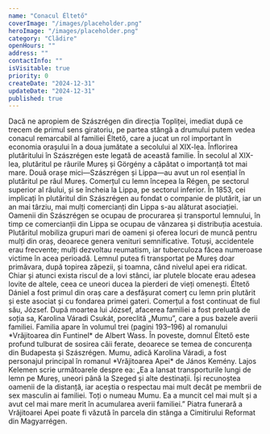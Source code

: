 ```yaml
---
name: "Conacul Éltető"
coverImage: "/images/placeholder.png"
heroImage: "/images/placeholder.png"
category: "Clădire"
openHours: ""
address: ""
contactInfo: ""
isVisitable: true
priority: 0
createDate: "2024-12-31"
updateDate: "2024-12-31"
published: true
---
```


<ContentTextBlock>
Dacă ne apropiem de Szászrégen din direcția Topliței, imediat după ce trecem de primul sens giratoriu, pe partea stângă a drumului putem vedea conacul remarcabil al familiei Éltető, care a jucat un rol important în economia orașului în a doua jumătate a secolului al XIX-lea. Înflorirea plutăritului în Szászrégen este legată de această familie. În secolul al XIX-lea, plutăritul pe râurile Mureș și Görgény a căpătat o importanță tot mai mare. Două orașe mici—Szászrégen și Lippa—au avut un rol esențial în plutăritul pe râul Mureș. Comerțul cu lemn începea la Régen, pe sectorul superior al râului, și se încheia la Lippa, pe sectorul inferior.
</ContentTextBlock>
<ContentTextBlock>
În 1853, cei implicați în plutăritul din Szászrégen au fondat o companie de plutărit, iar un an mai târziu, mai mulți comercianți din Lippa s-au alăturat asociației. Oamenii din Szászrégen se ocupau de procurarea și transportul lemnului, în timp ce comercianții din Lippa se ocupau de vânzarea și distribuția acestuia. Plutăritul mobiliza grupuri mari de oameni și oferea locuri de muncă pentru mulți din oraș, deoarece genera venituri semnificative. Totuși, accidentele erau frecvente; mulți dezvoltau reumatism, iar tuberculoza făcea numeroase victime în acea perioadă. Lemnul putea fi transportat pe Mureș doar primăvara, după topirea zăpezii, și toamna, când nivelul apei era ridicat. Chiar și atunci exista riscul de a lovi stânci, iar plutele blocate erau adesea lovite de altele, ceea ce uneori ducea la pierderi de vieți omenești.
</ContentTextBlock>
<ContentTextBlock>
Éltető Dániel a fost primul din oraș care a desfășurat comerț cu lemn prin plutărit și este asociat și cu fondarea primei gateri. Comerțul a fost continuat de fiul său, József. După moartea lui József, afacerea familiei a fost preluată de soția sa, Karolina Váradi Csukát, poreclită „Mumu”, care a pus bazele averii familiei.
</ContentTextBlock>
<ContentTextBlock>
Familia apare în volumul trei (pagini 193–196) al romanului *Vrăjitoarea din Funtinel* de Albert Wass. În poveste, domnul Éltető este profund tulburat de sosirea căii ferate, deoarece se temea de concurența din Budapesta și Szászrégen. Mumu, adică Karolina Váradi, a fost personajul principal în romanul *Vrăjitoarea Apei* de János Kemény. Lajos Kelemen scrie următoarele despre ea: „Ea a lansat transporturile lungi de lemn pe Mureș, uneori până la Szeged și alte destinații. Își recunoștea oamenii de la distanță, iar aceștia o respectau mai mult decât pe membrii de sex masculin ai familiei. Toți o numeau Mumu. Ea a muncit cel mai mult și a avut cel mai mare merit în acumularea averii familiei.” Piatra funerară a Vrăjitoarei Apei poate fi văzută în parcela din stânga a Cimitirului Reformat din Magyarrégen.
</ContentTextBlock>